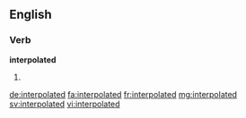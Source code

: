 ==English==

===Verb===
'''interpolated'''

# {{en-past of|interpolate}}

[[de:interpolated]]
[[fa:interpolated]]
[[fr:interpolated]]
[[mg:interpolated]]
[[sv:interpolated]]
[[vi:interpolated]]